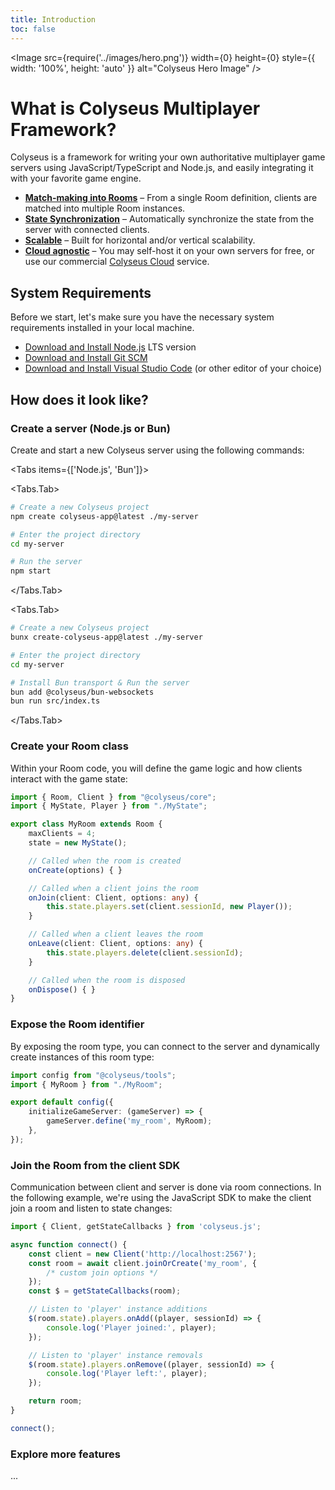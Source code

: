 ```yaml
---
title: Introduction
toc: false
---
```



<Image src={require('../images/hero.png')} width={0} height={0} style={{ width: '100%', height: 'auto' }} alt="Colyseus Hero Image" />

# What is Colyseus Multiplayer Framework?

Colyseus is a framework for writing your own authoritative multiplayer game servers using JavaScript/TypeScript and Node.js, and easily integrating it with your favorite game engine.

-  [**<PeopleIcon /> Match-making into Rooms**](/server/room) – From a single Room definition, clients are matched into multiple Room instances.
- [**<SyncIcon /> State Synchronization**](/state) – Automatically synchronize the state from the server with connected clients.
- [**<ServerIcon /> Scalable**](/scalability) – Built for horizontal and/or vertical scalability.
- [**<CloudIcon /> Cloud agnostic**](/deployment) – You may self-host it on your own servers for free, or use our commercial [Colyseus Cloud](https://cloud.colyseus.io/) service.

## System Requirements

Before we start, let's make sure you have the necessary system requirements installed in your local machine.

- [<DownloadIcon /> Download and Install Node.js](https://nodejs.org/) LTS version
- [<DownloadIcon /> Download and Install Git SCM](https://git-scm.com/downloads)
- [<DownloadIcon /> Download and Install Visual Studio Code](https://code.visualstudio.com/) (or other editor of your choice)

## How does it look like?

<Steps>

### Create a server (Node.js or Bun)

Create and start a new Colyseus server using the following commands:

<Tabs items={['Node.js', 'Bun']}>

  <Tabs.Tab>
```sh filename="Terminal: Node.js"
# Create a new Colyseus project
npm create colyseus-app@latest ./my-server

# Enter the project directory
cd my-server

# Run the server
npm start
```
  </Tabs.Tab>

  <Tabs.Tab>
```sh filename="Terminal: Bun"
# Create a new Colyseus project
bunx create-colyseus-app@latest ./my-server

# Enter the project directory
cd my-server

# Install Bun transport & Run the server
bun add @colyseus/bun-websockets
bun run src/index.ts
```
  </Tabs.Tab>
</Tabs>

### Create your Room class

Within your Room code, you will define the game logic and how clients interact with the game state:

```ts copy filename="src/rooms/MyRoom.ts"
import { Room, Client } from "@colyseus/core";
import { MyState, Player } from "./MyState";

export class MyRoom extends Room {
    maxClients = 4;
    state = new MyState();

    // Called when the room is created
    onCreate(options) { }

    // Called when a client joins the room
    onJoin(client: Client, options: any) {
        this.state.players.set(client.sessionId, new Player());
    }

    // Called when a client leaves the room
    onLeave(client: Client, options: any) {
        this.state.players.delete(client.sessionId);
    }

    // Called when the room is disposed
    onDispose() { }
}
```

### Expose the Room identifier

By exposing the room type, you can connect to the server and dynamically create instances of this room type:

```ts {6} copy filename="src/app.config.ts"
import config from "@colyseus/tools";
import { MyRoom } from "./MyRoom";

export default config({
    initializeGameServer: (gameServer) => {
        gameServer.define('my_room', MyRoom);
    },
});
```

### Join the Room from the client SDK

Communication between client and server is done via room connections. In the following example, we're using the JavaScript SDK to make the client join a room and listen to state changes:

```ts copy filename="client.ts"
import { Client, getStateCallbacks } from 'colyseus.js';

async function connect() {
    const client = new Client('http://localhost:2567');
    const room = await client.joinOrCreate('my_room', {
        /* custom join options */
    });
    const $ = getStateCallbacks(room);

    // Listen to 'player' instance additions
    $(room.state).players.onAdd((player, sessionId) => {
        console.log('Player joined:', player);
    });

    // Listen to 'player' instance removals
    $(room.state).players.onRemove((player, sessionId) => {
        console.log('Player left:', player);
    });

    return room;
}

connect();
```

### Explore more features

...

</Steps>
